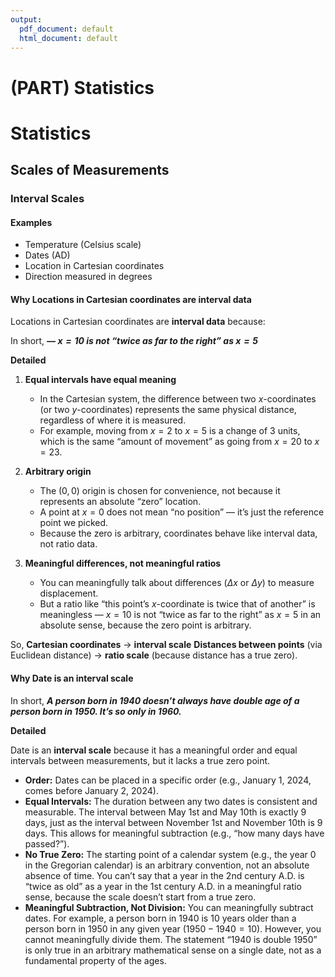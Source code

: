 ```yaml
---
output:
  pdf_document: default
  html_document: default
---
```

# (PART) Statistics {-}

# Statistics {-} 

## Scales of Measurements

### Interval Scales

#### Examples

- Temperature (Celsius scale)
- Dates (AD)
- Location in Cartesian coordinates
- Direction measured in degrees

#### Why Locations in Cartesian coordinates are **interval data**

Locations in Cartesian coordinates are **interval data** because:

In short, ***— $x=10$ is not “twice as far to the right” as $x=5$***

**Detailed**

1. **Equal intervals have equal meaning**

   * In the Cartesian system, the difference between two $x$-coordinates (or two $y$-coordinates) represents the same physical distance, regardless of where it is measured.
   * For example, moving from $x = 2$ to $x = 5$ is a change of $3$ units, which is the same "amount of movement" as going from $x = 20$ to $x = 23$.

2. **Arbitrary origin**

   * The $(0,0)$ origin is chosen for convenience, not because it represents an absolute “zero” location.
   * A point at $x = 0$ does not mean “no position” — it’s just the reference point we picked.
   * Because the zero is arbitrary, coordinates behave like interval data, not ratio data.

3. **Meaningful differences, not meaningful ratios**

   * You can meaningfully talk about differences ($\Delta x$ or $\Delta y$) to measure displacement.
   * But a ratio like “this point’s $x$-coordinate is twice that of another” is meaningless — $x=10$ is not “twice as far to the right” as $x=5$ in an absolute sense, because the zero point is arbitrary.

So, **Cartesian coordinates** → **interval scale**
**Distances between points** (via Euclidean distance) → **ratio scale** (because distance has a true zero).


#### Why Date is an **interval scale**

In short, ***A person born in 1940 doesn't always have double age of a person born in 1950. It's so only in 1960.***

**Detailed**

Date is an **interval scale** because it has a meaningful order and equal intervals between measurements, but it lacks a true zero point.

* **Order:** Dates can be placed in a specific order (e.g., January 1, 2024, comes before January 2, 2024).
* **Equal Intervals:** The duration between any two dates is consistent and measurable. The interval between May 1st and May 10th is exactly 9 days, just as the interval between November 1st and November 10th is 9 days. This allows for meaningful subtraction (e.g., "how many days have passed?").
* **No True Zero:** The starting point of a calendar system (e.g., the year 0 in the Gregorian calendar) is an arbitrary convention, not an absolute absence of time. You can't say that a year in the 2nd century A.D. is "twice as old" as a year in the 1st century A.D. in a meaningful ratio sense, because the scale doesn't start from a true zero.
* **Meaningful Subtraction, Not Division:** You can meaningfully subtract dates. For example, a person born in 1940 is 10 years older than a person born in 1950 in any given year ($1950 - 1940 = 10$). However, you cannot meaningfully divide them. The statement "1940 is double 1950" is only true in an arbitrary mathematical sense on a single date, not as a fundamental property of the ages.



